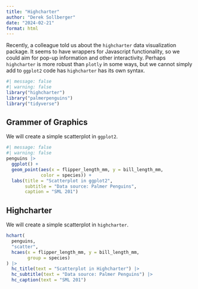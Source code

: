 ```yaml
---
title: "Highcharter"
author: "Derek Sollberger"
date: "2024-02-21"
format: html
---
```


Recently, a colleague told us about the `highcharter` data visualization package.  It seems to have wrappers for Javascript functionality, so we could aim for pop-up information and other interactivity.  Perhaps `highcharter` is more robust than `plotly` in some ways, but we cannot simply add to `ggplot2` code has `highcharter` has its own syntax.

```r
#| message: false
#| warning: false
library("highcharter")
library("palmerpenguins")
library("tidyverse")
```

## Grammer of Graphics

We will create a simple scatterplot in `ggplot2`.

```r
#| message: false
#| warning: false
penguins |>
  ggplot() +
  geom_point(aes(x = flipper_length_mm, y = bill_length_mm,
             color = species)) +
  labs(title = "Scatterplot in ggplot2",
       subtitle = "Data source: Palmer Penguins",
       caption = "SML 201")
```

## Highcharter

We will create a simple scatterplot in `highcharter`.

```r
hchart(
  penguins,
  "scatter",
  hcaes(x = flipper_length_mm, y = bill_length_mm,
        group = species)
) |>
  hc_title(text = "Scatterplot in Highcharter") |>
  hc_subtitle(text = "Data source: Palmer Penguins") |>
  hc_caption(text = "SML 201")
```

